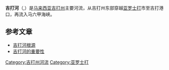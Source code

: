 {{Coord|6|6|24.660|N|100|17|11.112|E|display=title|type:landmark}} 
{{Infobox_river
| river_name = 吉打河
| image_name =
| caption = 
| origin = [[马来西亚|马来西亚]]
| mouth = [[马六甲海峡|马六甲海峡]]
| basin_countries = [[马来西亚|马来西亚]][[吉打|吉打]]
| length = 约100公里
| elevation = 400米
| discharge = 
| watershed = 2，920平方公里
}} 
'''吉打河'''（{{lang|en|Kedah River}},{{lang|ms|Sungai Kedah}}）是[[马来西亚|马来西亚]][[吉打州|吉打州]]主要河流，从吉打州东部穿越[[亚罗士打|亚罗士打]]市至吉打港口，再流入马六甲海峡。


==参考文章==
* [http://www.didkedah.gov.my/jpsusa/index.php?option=com_content&view=article&id=46&Itemid=56 吉打河根源] {{Wayback|url=http://www.didkedah.gov.my/jpsusa/index.php?option=com_content&view=article&id=46&Itemid=56 |date=20120304112123 }} {{en}}
* [http://www.didkedah.gov.my/jpsusa/index.php?option=com_content&view=article&id=47&Itemid=57 吉打河的重要性] {{Wayback|url=http://www.didkedah.gov.my/jpsusa/index.php?option=com_content&view=article&id=47&Itemid=57 |date=20120304123927 }} {{en}}


{{Malaysia-stub}}

[[Category:吉打州河流|Category:吉打州河流]]
[[Category:亚罗士打|Category:亚罗士打]]